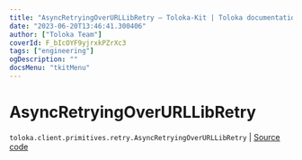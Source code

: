 ```yaml
---
title: "AsyncRetryingOverURLLibRetry — Toloka-Kit | Toloka documentation"
date: "2023-06-20T13:46:41.300406"
author: ["Toloka Team"]
coverId: F_bIcOYF9yjrxkPZrXc3
tags: ["engineering"]
ogDescription: ""
docsMenu: "tkitMenu"
---
```


# AsyncRetryingOverURLLibRetry

`toloka.client.primitives.retry.AsyncRetryingOverURLLibRetry` | [Source code](https://github.com/Toloka/toloka-kit/blob/v1.2.0/src/client/primitives/retry.py#L328)
